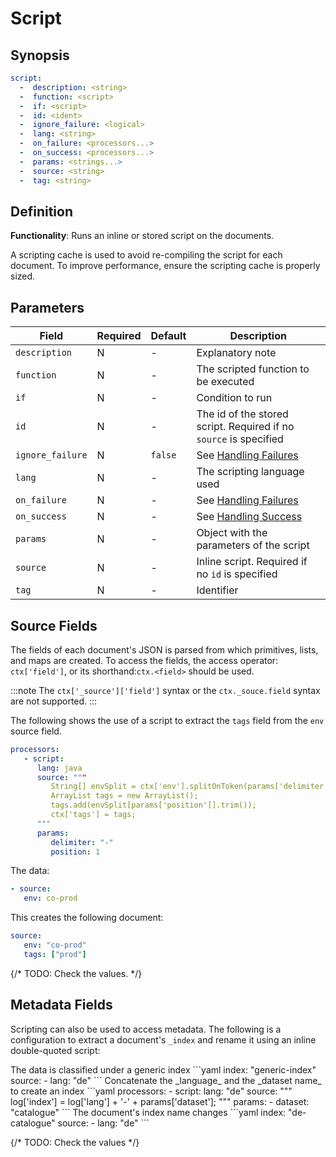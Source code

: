 # Script

## Synopsis

```yaml
script:
  -  description: <string>
  -  function: <script>
  -  if: <script>
  -  id: <ident>
  -  ignore_failure: <logical>
  -  lang: <string>
  -  on_failure: <processors...>
  -  on_success: <processors...>
  -  params: <strings...>
  -  source: <string>
  -  tag: <string>
```

## Definition

**Functionality**: Runs an inline or stored script on the documents.

A scripting cache is used to avoid re-compiling the script for each document. To improve performance, ensure the scripting cache is properly sized.

## Parameters

|Field|Required|Default|Description|
|---|---|---|---|
|`description`|N|-|Explanatory note|
|`function`|N|-|The scripted function to be executed|
|`if`|N|-|Condition to run|
|`id`|N|-|The id of the stored script. Required if no `source` is specified|
|`ignore_failure`|N|`false`|See [Handling Failures](../handling-failures.mdx)|
|`lang`|N|-|The scripting language used|
|`on_failure`|N|-|See [Handling Failures](../handling-failures.mdx)|
|`on_success`|N|-|See [Handling Success](../handling-success.mdx)|
|`params`|N|-|Object with the parameters of the script|
|`source`|N|-|Inline script. Required if no `id` is specified|
|`tag`|N|-|Identifier|

## Source Fields

The fields of each document's JSON is parsed from which primitives, lists, and maps are created. To access the fields, the access operator: `ctx['field']`, or its shorthand:`ctx.<field>` should be used.

:::note
The `ctx['_source']['field']` syntax or the `ctx._souce.field` syntax are not supported.
:::

The following shows the use of a script to extract the `tags` field from the `env` source field.

```yaml
processors:
   - script:
      lang: java
      source: """
         String[] envSplit = ctx['env'].splitOnToken(params['delimiter']);
         ArrayList tags = new ArrayList();
         tags.add(envSplit[params['position']].trim());
         ctx['tags'] = tags;
      """
      params:
         delimiter: "-"
         position: 1
```

The data:

```yaml
- source:
   env: co-prod
```

This creates the following document:

```yaml
source:
   env: "co-prod"
   tags: ["prod"]
```

{/* TODO: Check the values. */}

## Metadata Fields

Scripting can also be used to access metadata. The following is a configuration to extract a document's `_index` and rename it using an inline double-quoted script:

<Example>
   <Description>
      The data is classified under a generic index
   </Description>
   <SampleCode>
      ```yaml
      index: "generic-index"
      source:
         - lang: "de"
      ```
   </SampleCode>

   <Description>
      Concatenate the _language_ and the _dataset name_ to create an index
   </Description>
   <SampleCode>
   ```yaml
   processors:
         - script:
            lang: "de"
            source: """
               log['index'] = log['lang'] + '-' + params['dataset'];
            """
            params:
               - dataset: "catalogue"
   ```
   </SampleCode>

   <Description>
      The document's index name changes
   </Description>
   <SampleCode>
   ```yaml
   index: "de-catalogue"
   source:
      - lang: "de"
   ```
   </SampleCode>
</Example>

{/* TODO: Check the values */}
